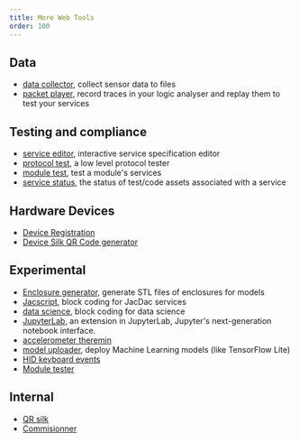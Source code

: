 ```yaml
---
title: More Web Tools
order: 100
---
```


## Data

-   [data collector](/tools/collector/), collect sensor data to files
-   [packet player](/tools/player/), record traces in your logic analyser and replay them to test your services

## Testing and compliance

-   [service editor](/tools/service-editor/), interactive service specification editor
-   [protocol test](/tools/prototest/), a low level protocol tester
-   [module test](/tools/module-tester/), test a module's services
-   [service status](/tools/service-status), the status of test/code assets associated with a service

## Hardware Devices

-   [Device Registration](/tools/device-registration/)
-   [Device Silk QR Code generator](/tools/device-qr-code/)

## Experimental

-   [Enclosure generator](/tools/enclosure), generate STL files of enclosures for models
-   [Jacscript](/editors/jacscript/), block coding for JacDac services
-   [data science](/editors/data/), block coding for data science
-   [JupyterLab](/tools/jupyterlab/), an extension in JupyterLab, Jupyter's next-generation notebook interface.
-   [accelerometer theremin](/tools/accelerometer-theremin)
-   [model uploader](/tools/model-uploader/), deploy Machine Learning models (like TensorFlow Lite)
-   [HID keyboard events](/tools/hid-events/)
-   [Module tester](/tools/module-tester/)

## Internal

-   [QR silk](/tools/qr-silk/)
-   [Commisionner](/tools/commisionner/)
